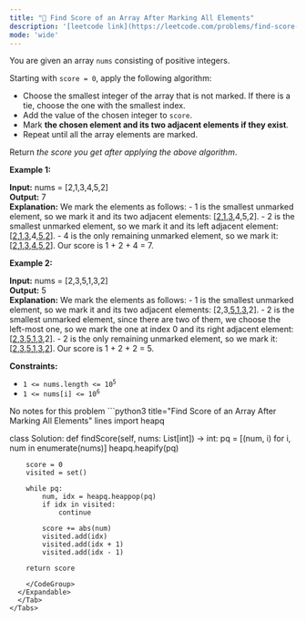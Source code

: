 ```yaml
---
title: "🧀 Find Score of an Array After Marking All Elements"
description: '[leetcode link](https://leetcode.com/problems/find-score-of-an-array-after-marking-all-elements/description/)'
mode: 'wide'
---
```

<Tabs>
  <Tab title="Question" icon="circle-question" iconType="regular">
    <Card>
      <p>You are given an array <code>nums</code> consisting of positive integers.</p>  <p>Starting with <code>score = 0</code>, apply the following algorithm:</p>  <ul>  <li>Choose the smallest integer of the array that is not marked. If there is a tie, choose the one with the smallest index.</li>  <li>Add the value of the chosen integer to <code>score</code>.</li>  <li>Mark <strong>the chosen element and its two adjacent elements if they exist</strong>.</li>  <li>Repeat until all the array elements are marked.</li> </ul>  <p>Return <em>the score you get after applying the above algorithm</em>.</p>   <p><strong class="example">Example 1:</strong></p>   <strong>Input:</strong> nums = [2,1,3,4,5,2] <br/> <strong>Output:</strong> 7 <br/> <strong>Explanation:</strong> We mark the elements as follows: - 1 is the smallest unmarked element, so we mark it and its two adjacent elements: [<u>2</u>,<u>1</u>,<u>3</u>,4,5,2]. - 2 is the smallest unmarked element, so we mark it and its left adjacent element: [<u>2</u>,<u>1</u>,<u>3</u>,4,<u>5</u>,<u>2</u>]. - 4 is the only remaining unmarked element, so we mark it: [<u>2</u>,<u>1</u>,<u>3</u>,<u>4</u>,<u>5</u>,<u>2</u>]. Our score is 1 + 2 + 4 = 7.   <p><strong class="example">Example 2:</strong></p>   <strong>Input:</strong> nums = [2,3,5,1,3,2] <br/> <strong>Output:</strong> 5 <br/> <strong>Explanation:</strong> We mark the elements as follows: - 1 is the smallest unmarked element, so we mark it and its two adjacent elements: [2,3,<u>5</u>,<u>1</u>,<u>3</u>,2]. - 2 is the smallest unmarked element, since there are two of them, we choose the left-most one, so we mark the one at index 0 and its right adjacent element: [<u>2</u>,<u>3</u>,<u>5</u>,<u>1</u>,<u>3</u>,2]. - 2 is the only remaining unmarked element, so we mark it: [<u>2</u>,<u>3</u>,<u>5</u>,<u>1</u>,<u>3</u>,<u>2</u>]. Our score is 1 + 2 + 2 = 5.    <p><strong>Constraints:</strong></p>  <ul>  <li><code>1 &lt;= nums.length &lt;= 10<sup>5</sup></code></li>  <li><code>1 &lt;= nums[i] &lt;= 10<sup>6</sup></code></li> </ul> 
    </Card>
  </Tab>
  <Tab title="Solution" icon="lightbulb" iconType="regular" >
    <Card>
      No notes for this problem
</Card>
  <Expandable title="code">
    <CodeGroup dropdown>
```python3 title="Find Score of an Array After Marking All Elements" lines
import heapq

class Solution:
    def findScore(self, nums: List[int]) -> int:
        pq = [(num, i) for i, num in enumerate(nums)]
        heapq.heapify(pq)
        
        score = 0
        visited = set()
        
        while pq:
            num, idx = heapq.heappop(pq)            
            if idx in visited:
                continue
            
            score += abs(num)
            visited.add(idx)
            visited.add(idx + 1)
            visited.add(idx - 1)
        
        return score
```
    </CodeGroup>
  </Expandable>
  </Tab>
</Tabs>